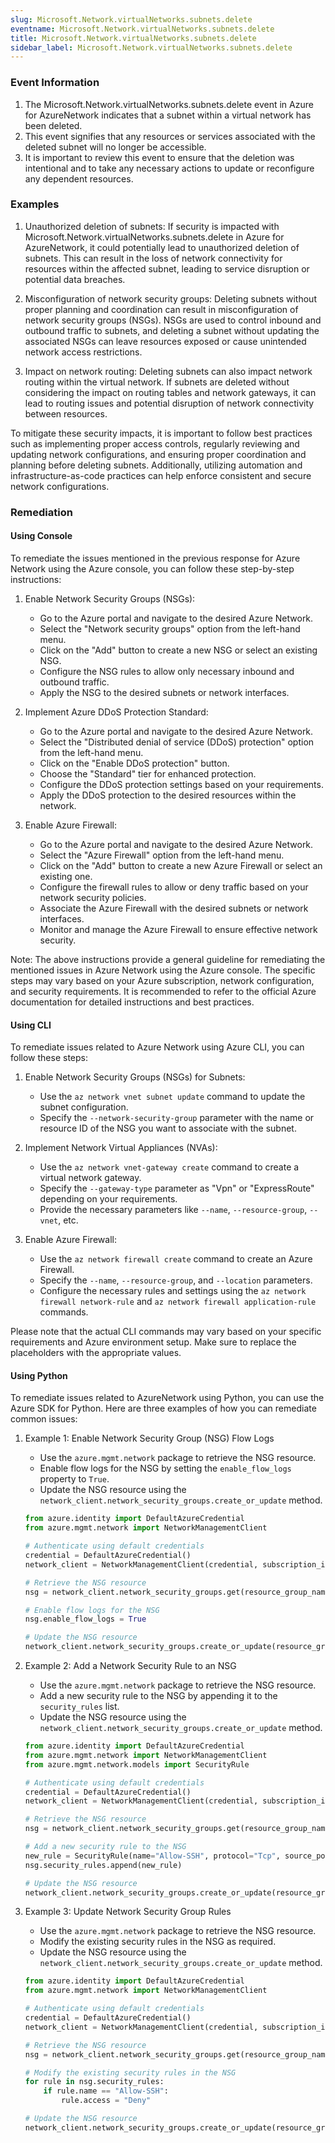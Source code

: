 ```yaml
--- 
slug: Microsoft.Network.virtualNetworks.subnets.delete
eventname: Microsoft.Network.virtualNetworks.subnets.delete
title: Microsoft.Network.virtualNetworks.subnets.delete
sidebar_label: Microsoft.Network.virtualNetworks.subnets.delete
---
```

                       
### Event Information

1. The Microsoft.Network.virtualNetworks.subnets.delete event in Azure for AzureNetwork indicates that a subnet within a virtual network has been deleted.
2. This event signifies that any resources or services associated with the deleted subnet will no longer be accessible.
3. It is important to review this event to ensure that the deletion was intentional and to take any necessary actions to update or reconfigure any dependent resources.


### Examples

1. Unauthorized deletion of subnets: If security is impacted with Microsoft.Network.virtualNetworks.subnets.delete in Azure for AzureNetwork, it could potentially lead to unauthorized deletion of subnets. This can result in the loss of network connectivity for resources within the affected subnet, leading to service disruption or potential data breaches.

2. Misconfiguration of network security groups: Deleting subnets without proper planning and coordination can result in misconfiguration of network security groups (NSGs). NSGs are used to control inbound and outbound traffic to subnets, and deleting a subnet without updating the associated NSGs can leave resources exposed or cause unintended network access restrictions.

3. Impact on network routing: Deleting subnets can also impact network routing within the virtual network. If subnets are deleted without considering the impact on routing tables and network gateways, it can lead to routing issues and potential disruption of network connectivity between resources.

To mitigate these security impacts, it is important to follow best practices such as implementing proper access controls, regularly reviewing and updating network configurations, and ensuring proper coordination and planning before deleting subnets. Additionally, utilizing automation and infrastructure-as-code practices can help enforce consistent and secure network configurations.

### Remediation

#### Using Console

To remediate the issues mentioned in the previous response for Azure Network using the Azure console, you can follow these step-by-step instructions:

1. Enable Network Security Groups (NSGs):
   - Go to the Azure portal and navigate to the desired Azure Network.
   - Select the "Network security groups" option from the left-hand menu.
   - Click on the "Add" button to create a new NSG or select an existing NSG.
   - Configure the NSG rules to allow only necessary inbound and outbound traffic.
   - Apply the NSG to the desired subnets or network interfaces.

2. Implement Azure DDoS Protection Standard:
   - Go to the Azure portal and navigate to the desired Azure Network.
   - Select the "Distributed denial of service (DDoS) protection" option from the left-hand menu.
   - Click on the "Enable DDoS protection" button.
   - Choose the "Standard" tier for enhanced protection.
   - Configure the DDoS protection settings based on your requirements.
   - Apply the DDoS protection to the desired resources within the network.

3. Enable Azure Firewall:
   - Go to the Azure portal and navigate to the desired Azure Network.
   - Select the "Azure Firewall" option from the left-hand menu.
   - Click on the "Add" button to create a new Azure Firewall or select an existing one.
   - Configure the firewall rules to allow or deny traffic based on your network security policies.
   - Associate the Azure Firewall with the desired subnets or network interfaces.
   - Monitor and manage the Azure Firewall to ensure effective network security.

Note: The above instructions provide a general guideline for remediating the mentioned issues in Azure Network using the Azure console. The specific steps may vary based on your Azure subscription, network configuration, and security requirements. It is recommended to refer to the official Azure documentation for detailed instructions and best practices.

#### Using CLI

To remediate issues related to Azure Network using Azure CLI, you can follow these steps:

1. Enable Network Security Groups (NSGs) for Subnets:
   - Use the `az network vnet subnet update` command to update the subnet configuration.
   - Specify the `--network-security-group` parameter with the name or resource ID of the NSG you want to associate with the subnet.

2. Implement Network Virtual Appliances (NVAs):
   - Use the `az network vnet-gateway create` command to create a virtual network gateway.
   - Specify the `--gateway-type` parameter as "Vpn" or "ExpressRoute" depending on your requirements.
   - Provide the necessary parameters like `--name`, `--resource-group`, `--vnet`, etc.

3. Enable Azure Firewall:
   - Use the `az network firewall create` command to create an Azure Firewall.
   - Specify the `--name`, `--resource-group`, and `--location` parameters.
   - Configure the necessary rules and settings using the `az network firewall network-rule` and `az network firewall application-rule` commands.

Please note that the actual CLI commands may vary based on your specific requirements and Azure environment setup. Make sure to replace the placeholders with the appropriate values.

#### Using Python

To remediate issues related to AzureNetwork using Python, you can use the Azure SDK for Python. Here are three examples of how you can remediate common issues:

1. Example 1: Enable Network Security Group (NSG) Flow Logs
   - Use the `azure.mgmt.network` package to retrieve the NSG resource.
   - Enable flow logs for the NSG by setting the `enable_flow_logs` property to `True`.
   - Update the NSG resource using the `network_client.network_security_groups.create_or_update` method.

   ```python
   from azure.identity import DefaultAzureCredential
   from azure.mgmt.network import NetworkManagementClient

   # Authenticate using default credentials
   credential = DefaultAzureCredential()
   network_client = NetworkManagementClient(credential, subscription_id)

   # Retrieve the NSG resource
   nsg = network_client.network_security_groups.get(resource_group_name, nsg_name)

   # Enable flow logs for the NSG
   nsg.enable_flow_logs = True

   # Update the NSG resource
   network_client.network_security_groups.create_or_update(resource_group_name, nsg_name, nsg)
   ```

2. Example 2: Add a Network Security Rule to an NSG
   - Use the `azure.mgmt.network` package to retrieve the NSG resource.
   - Add a new security rule to the NSG by appending it to the `security_rules` list.
   - Update the NSG resource using the `network_client.network_security_groups.create_or_update` method.

   ```python
   from azure.identity import DefaultAzureCredential
   from azure.mgmt.network import NetworkManagementClient
   from azure.mgmt.network.models import SecurityRule

   # Authenticate using default credentials
   credential = DefaultAzureCredential()
   network_client = NetworkManagementClient(credential, subscription_id)

   # Retrieve the NSG resource
   nsg = network_client.network_security_groups.get(resource_group_name, nsg_name)

   # Add a new security rule to the NSG
   new_rule = SecurityRule(name="Allow-SSH", protocol="Tcp", source_port_range="*", destination_port_range="22", access="Allow", direction="Inbound")
   nsg.security_rules.append(new_rule)

   # Update the NSG resource
   network_client.network_security_groups.create_or_update(resource_group_name, nsg_name, nsg)
   ```

3. Example 3: Update Network Security Group Rules
   - Use the `azure.mgmt.network` package to retrieve the NSG resource.
   - Modify the existing security rules in the NSG as required.
   - Update the NSG resource using the `network_client.network_security_groups.create_or_update` method.

   ```python
   from azure.identity import DefaultAzureCredential
   from azure.mgmt.network import NetworkManagementClient

   # Authenticate using default credentials
   credential = DefaultAzureCredential()
   network_client = NetworkManagementClient(credential, subscription_id)

   # Retrieve the NSG resource
   nsg = network_client.network_security_groups.get(resource_group_name, nsg_name)

   # Modify the existing security rules in the NSG
   for rule in nsg.security_rules:
       if rule.name == "Allow-SSH":
           rule.access = "Deny"

   # Update the NSG resource
   network_client.network_security_groups.create_or_update(resource_group_name, nsg_name, nsg)
   ```


 